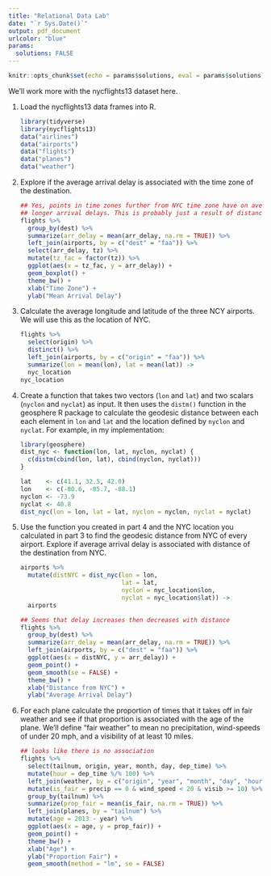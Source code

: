 ```yaml
---
title: "Relational Data Lab"
date: "`r Sys.Date()`"
output: pdf_document
urlcolor: "blue"
params: 
  solutions: FALSE
---
```


```r
knitr::opts_chunk$set(echo = params$solutions, eval = params$solutions)
```

We'll work more with the nycflights13 dataset here.

1. Load the nycflights13 data frames into R.

    ```r
    library(tidyverse)
    library(nycflights13)
    data("airlines")
    data("airports")
    data("flights")
    data("planes")
    data("weather")
    ```
    
2. Explore if the average arrival delay is associated with the time zone of the 
   destination.

    ```r
    ## Yes, points in time zones further from NYC time zone have on average
    ## longer arrival delays. This is probably just a result of distance from NYC.
    flights %>%
      group_by(dest) %>%
      summarize(arr_delay = mean(arr_delay, na.rm = TRUE)) %>%
      left_join(airports, by = c("dest" = "faa")) %>%
      select(arr_delay, tz) %>%
      mutate(tz_fac = factor(tz)) %>%
      ggplot(aes(x = tz_fac, y = arr_delay)) +
      geom_boxplot() +
      theme_bw() +
      xlab("Time Zone") +
      ylab("Mean Arrival Delay")
    ```
    
3. Calculate the average longitude and latitude of the three NCY airports. 
   We will use this as the location of NYC.
   
    ```r
    flights %>%
      select(origin) %>%
      distinct() %>%
      left_join(airports, by = c("origin" = "faa")) %>%
      summarize(lon = mean(lon), lat = mean(lat)) ->
      nyc_location
    nyc_location
    ```
    
4. Create a function that takes two vectors (`lon` and `lat`) and two scalars
   (`nyclon` and `nyclat`) as input. It then uses the `distm()` function in the
   geosphere R package to calculate the geodesic distance between each each 
   element in `lon` and `lat` and the location defined by `nyclon` and `nyclat`.
   For example, in my implementation:
   
    ```r
    library(geosphere)
    dist_nyc <- function(lon, lat, nyclon, nyclat) {
      c(distm(cbind(lon, lat), cbind(nyclon, nyclat)))
    }
    ```

    ```r
    lat    <- c(41.1, 32.5, 42.0)
    lon    <- c(-80.6, -85.7, -88.1)
    nyclon <- -73.9
    nyclat <- 40.8
    dist_nyc(lon = lon, lat = lat, nyclon = nyclon, nyclat = nyclat)
    ```

   
5. Use the function you created in part 4 and the NYC location you calculated
   in part 3 to find the geodesic distance from NYC of every airport.
   Explore if average arrival delay is associated with distance of the
   destination from NYC.
   
    ```r
    airports %>%
      mutate(distNYC = dist_nyc(lon = lon, 
                                lat = lat, 
                                nyclon = nyc_location$lon,
                                nyclat = nyc_location$lat)) ->
      airports
    
    ## Seems that delay increases then decreases with distance
    flights %>%
      group_by(dest) %>%
      summarize(arr_delay = mean(arr_delay, na.rm = TRUE)) %>%
      left_join(airports, by = c("dest" = "faa")) %>%
      ggplot(aes(x = distNYC, y = arr_delay)) +
      geom_point() +
      geom_smooth(se = FALSE) +
      theme_bw() +
      xlab("Distance from NYC") +
      ylab("Average Arrival Delay")
    ```
   
6. For each plane calculate the proportion of times that it takes off in fair 
   weather and see if that proportion is associated with the age of the plane.
   We'll define "fair weather" to mean no precipitation, wind-speeds of
   under 20 mph, and a visibility of at least 10 miles.
   
    ```r
    ## looks like there is no association
    flights %>%
      select(tailnum, origin, year, month, day, dep_time) %>%
      mutate(hour = dep_time %/% 100) %>%
      left_join(weather, by = c("origin", "year", "month", "day", "hour")) %>%
      mutate(is_fair = precip == 0 & wind_speed < 20 & visib >= 10) %>%
      group_by(tailnum) %>%
      summarize(prop_fair = mean(is_fair, na.rm = TRUE)) %>%
      left_join(planes, by = "tailnum") %>%
      mutate(age = 2013 - year) %>%
      ggplot(aes(x = age, y = prop_fair)) +
      geom_point() +
      theme_bw() +
      xlab("Age") +
      ylab("Proportion Fair") +
      geom_smooth(method = "lm", se = FALSE)
    ```
   



